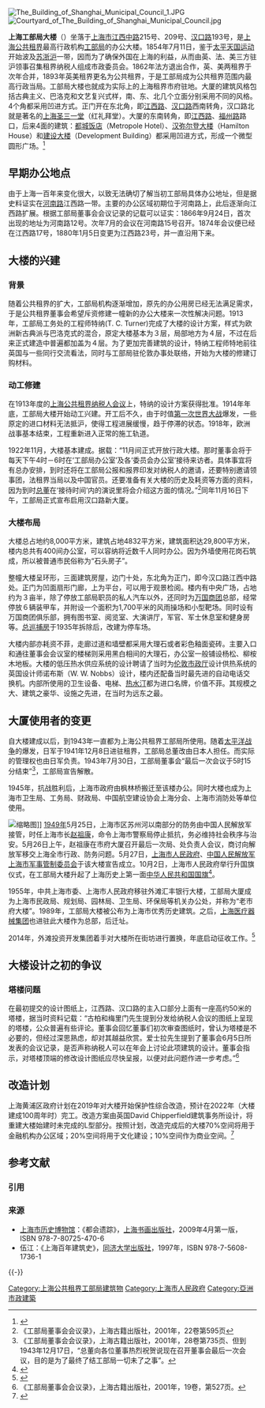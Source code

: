 {{Infobox Modern Building
|image             = The Building of Shanghai Municipal Council.JPG|220px
|caption           =大楼正门
|name              = 上海工部局大楼
|location_town     = 上海
|location_country  = {{CHN}}
|owner= [[上海市人民政府|上海市人民政府]]
|architect         = 特纳(T. C. Turner)（工部局工务处）
|client            = 裕昌泰营造厂
|construction_start_date= 1914年底
|completion_date   = 1922年11月16日
|cost              = 白银175万两
|style             = 欧洲新古典派与巴洛克式混合
}}
{{文物保护单位
| 级别 = 省级
| 省区市 = 上海市
| 名称 = 公共租界工部局
| 图片 = [[File:1314.jpg|250px]]
| 编号 = 5-19
| 分类 = 近现代重要史迹及代表性建筑
| 时代 = 1913年建<br />1921年竣工
| 所在 = [[上海市|上海市]][[黄浦区|黄浦区]]
| 登录 = 1989年9月25日
}}
[[File:The_Building_of_Shanghai_Municipal_Council_1.JPG|thumb]]
[[File:Courtyard_of_The_Building_of_Shanghai_Municipal_Council.jpg|thumb]]

'''上海工部局大楼'''（{{lang-en|The Building of Shanghai Municipal Council}}）坐落于[[上海市|上海市]][[江西中路|江西中路]]215号、209号、[[汉口路|汉口路]]193号，是[[上海公共租界|上海公共租界]]最高行政机构[[上海公共租界工部局|工部局]]的办公大楼。1854年7月11日，鉴于[[太平天国运动|太平天国运动]]开始波及[[江苏|苏]][[浙江|浙]][[上海|沪]]一带，因而为了确保外国在上海的利益，从而由英、法、美三方驻沪领事召集租界纳税人组成市政委员会。1862年法方退出合作，英、美两租界于次年合并，1893年英美租界更名为公共租界，于是工部局成为公共租界范围内最高行政当局。工部局大楼也就成为实际上的上海租界市府驻地。大厦的建筑风格包括古典主义、巴洛克和文艺复兴式样，南、东、北几个立面分别采用不同的风格。4个角都采用凹进方式。正门开在东北角，即[[江西路|江西路]]、[[汉口路|汉口路]]西南转角，汉口路北就是著名的[[上海圣三一堂|上海圣三一堂]]（红礼拜堂）。大厦的东南转角，即[[江西路|江西路]]、[[福州路_(上海)|福州路]]路口，后来4面的建筑：[[都城饭店|都城饭店]]（Metropole Hotel）、[[汉弥尔登大楼|汉弥尔登大楼]]（Hamilton House）和[[建设大楼|建设大楼]]（Development Building）都采用凹进方式，形成一个微型圆形广场。<ref>{{Cite book |author= 潘玲 |year= 2008 |title= 《Shanghai Style:Art and Design Between the Wars》 |publisher=  Long River Press |isbn= 9781592650781 |page = 224}}</ref>

==早期办公地点==
由于上海一百年来变化很大，以致无法确切了解当初工部局具体办公地址，但是据史料证实在[[河南中路|河南路]]江西路一带。主要的办公区域初期位于河南路上，此后逐渐向江西路扩展。根据工部局董事会会议记录的记载可以证实：1866年9月24日，首次出现的地址为河南路12号。次年7月的会议在河南路15号召开。1874年会议便已经在江西路17号，1880年1月5日变更为江西路23号，并一直沿用下来。

==大楼的兴建==
===背景===
随着公共租界的扩大，工部局机构逐渐增加，原先的办公用房已经无法满足需求，于是公共租界董事会希望斥资修建一幢新的办公大楼来一次性解决问题。1913年，工部局工务处的工程师特纳(T. C. Turner)完成了大楼的设计方案，样式为欧洲新古典派与巴洛克式的混合，原定大楼基本为３层，局部地方为４层，不过在后来正式建造中普遍都加盖为４层。为了更加完善建筑的设计，特纳工程师特地前往英国与一些同行交流看法，同时与工部局驻伦敦办事处联络，开始为大楼的修建订购材料。

===动工修建===
在1913年度的[[上海公共租界纳税人会议|上海公共租界纳税人会议]]上，特纳的设计方案获得批准。1914年年底，工部局大楼开始动工兴建。开工后不久，由于时值[[第一次世界大战|第一次世界大战]]爆发，一些原定的进口材料无法抵沪，使得工程进展缓慢，趋于停滞的状态。1918年，欧洲战事基本结束，工程重新进入正常的施工轨道。

1922年11月，大楼基本建成。据载：“11月间正式开放行政大楼。那时董事会将于每天下午4时－6时在‘工部局办公室’及各‘委员会办公室’接待来访者。具体事宜将有总办安排，到时还将在工部局公报和报界印发对纳税人的邀请，还要特别邀请领事团，法租界当局以及中国官员。还要准备有关大楼的历史及耗资等方面的资料，因为到时[[上海公共租界工部局总董|总董]]在‘接待时间’内的演说里将会介绍这方面的情况。”<ref>《工部局董事会会议录》，上海古籍出版社，2001年，22卷第595页</ref>同年11月16日下午，工部局正式宣布启用汉口路新大厦。

===大楼布局===
大楼总占地约8,000平方米，建筑占地4832平方米，建筑面积达29,800平方米，楼内总共有400间办公室，可以容纳将近数千人同时办公。因为外墙使用花岗石筑成，所以被普通市民俗称为“石头房子”。

整幢大楼呈环形，三面建筑房屋，边门十处，东北角为正门，即今汉口路江西中路处。正门为凹面扇形门廊，上为平台，可以用于观景检阅。楼内有中央广场，占地约为３亩半，除了停放工部局职员的私人汽车以外，还同时为[[万国商团|万国商团]]总部，经常停放６辆装甲车，并附设一个面积为1,700平米的风雨操场和小型靶场。同时设有万国商团俱乐部，拥有图书室、阅览室、大演讲厅，军官、军士休息室和健身房等。[[上海公共租界巡捕房|总巡捕房]]于1935年拆除后，改建为停车场。

大楼内部亦耗资不菲，走廊过道和墙壁都采用大理石或者彩色釉面瓷砖。主要入口和通往董事会会议室的楼梯则采用黑白相间的大理石，办公室一般铺设杨松、柳桉木地板。大楼的低压热水供应系统的设计聘请了当时为[[市政厅_(伦敦市)|伦敦市政厅]]设计供热系统的英国设计师诺布斯（W. W. Nobbs）设计，楼内还配备当时最先进的自动电话交换机。内部所使用的卫生设备、电梯、[[热水汀|热水汀]]都为进口名牌，价值不菲。其规模之大、建筑之豪华、设施之先进，在当时为远东之最。

==大厦使用者的变更==
自大楼建成以后，到1943年一直都为上海公共租界工部局所使用。随着[[太平洋战争|太平洋战争]]的爆发，日军于1941年12月8日进驻租界，工部局总董改由日本人担任。而实际的管理权也由日军负责。1943年7月30日，工部局董事会“最后一次会议于5时15分结束”<ref>《工部局董事会会议录》，上海古籍出版社，2001年，28卷第735页、但到1943年12月17日，“总董向各位董事热烈祝贺说现在召开董事会最后一次会议，目的是为了最终了结工部局一切未了之事”。</ref>，工部局宣告解散。

1945年，抗战胜利后，上海市政府由枫林桥搬迁至该楼办公。同时大楼也成为上海市卫生局、工务局、财政局、中国航空建设协会上海分会、上海市消防处等单位使用。

[[File:The_first_flag_of_PRC_in_Shanghai.jpg|缩略图]]]]
[[上海1949年|1949年]]5月25日，上海市区苏州河以南部分的防务由中国人民解放军接管，时任上海市长[[赵祖康|赵祖康]]，命令上海市警察局停止抵抗，务必维持社会秩序与治安。5月26日上午，赵祖康在市府大厦召开最后一次局、处负责人会议，商讨向解放军移交上海全市行政、防务问题。5月27日，[[上海市人民政府|上海市人民政府]]、[[中国人民解放军上海市军事管制委员会|中国人民解放军上海市军事管制委员会]]于该大楼宣告成立。10月2日，上海市人民政府举行升国旗仪式，在工部局大楼升起了上海历史上第一面[[中华人民共和国国旗|中华人民共和国国旗]]<ref>{{Cite web |url=https://sh.qq.com/a/20150717/030236.htm |title=你不知道的上海工部局大楼 |accessdate=2019-09-27 |archive-date=2020-11-10 |archive-url=https://web.archive.org/web/20201110201041/https://sh.qq.com/a/20150717/030236.htm |dead-url=no }}</ref>。

1955年，中共上海市委、上海市人民政府移驻外滩汇丰银行大楼，工部局大厦成为上海市民政局、规划局、园林局、卫生局、环保局等机关办公处，并称为“老市府大楼”。1989年，工部局大楼被公布为上海市优秀历史建筑。之后，[[上海医疗器械集团|上海医疗器械集团]]也进驻此大楼作为总部，后迁址。

2014年，外滩投资开发集团着手对大楼所在街坊进行置换，年底启动征收工作。<ref>{{Cite web |url=http://news.163.com/14/0818/03/A3TD1IKP00014AEE.html |title=三转齐发，吹响外滩转型的集结号 |access-date=2014-12-19 |archive-url=https://web.archive.org/web/20141219180358/http://news.163.com/14/0818/03/A3TD1IKP00014AEE.html |archive-date=2014-12-19 |dead-url=yes }}</ref>

==大楼设计之初的争议==
===塔楼问题===
在最初提交的设计图纸上，江西路、汉口路的主入口部分上面有一座高约50米的塔楼，据当时资料记载：“古柏和梅里门先生提到分发给纳税人会议的图纸上呈现的塔楼，公众普遍有些评论。董事会回忆董事们初次审查图纸时，曾认为塔楼是不必要的，但经过深思熟虑，却对其越益欣赏。爱士拉先生提到了董事会6月5日所发表的会议记录，是否声称纳税人可以在年会上讨论此项建筑的设计。董事会指示，对塔楼顶端的修改设计图纸应尽快呈报，以便对此问题作进一步考虑。”<ref>《工部局董事会会议录》，上海古籍出版社，2001年，19卷，第527页。</ref>

== 改造计划 ==
上海黄浦区政府计划在2019年对大楼开始保护性综合改造，预计在2022年（大楼建成100周年时）完工。改造方案由英国David Chipperfield建筑事务所设计，将重建大楼始建时未完成的L型部分。按照计划，改造完成后的大楼70%空间将用于金融机构办公区域；20%空间将用于文化建设；10%空间作为商业空间。<ref>{{Cite news|url=http://m.qdaily.com/mobile/articles/60216.html?share_from=pad|title=上海外滩的“老市府大楼”开始改造，将会补上 L 型的缺口|author=孙今泾|date=2019-01-13|work=好奇心日报|accessdate=|archive-date=2020-10-22|archive-url=https://web.archive.org/web/20201022100845/http://m.qdaily.com/mobile/articles/60216.html?share_from=pad|dead-url=no}}</ref>

== 参考文献 ==
=== 引用 ===
{{Reflist|30em}}

=== 来源 ===
* [[上海市历史博物馆|上海市历史博物馆]]：《都会遗踪》，[[上海书画出版社|上海书画出版社]]，2009年4月第一版，ISBN 978-7-80725-470-6
* 伍江：《上海百年建筑史》，[[同济大学出版社|同济大学出版社]]，1997年，ISBN 978-7-5608-1736-1

{{-}}
{{上海市文物保护单位}} 
{{上海市第一批优秀历史建筑}}

[[Category:上海公共租界工部局建筑物|Category:上海公共租界工部局建筑物]]
[[Category:上海市人民政府|Category:上海市人民政府]]
[[Category:亞洲市政建築|Category:亞洲市政建築]]